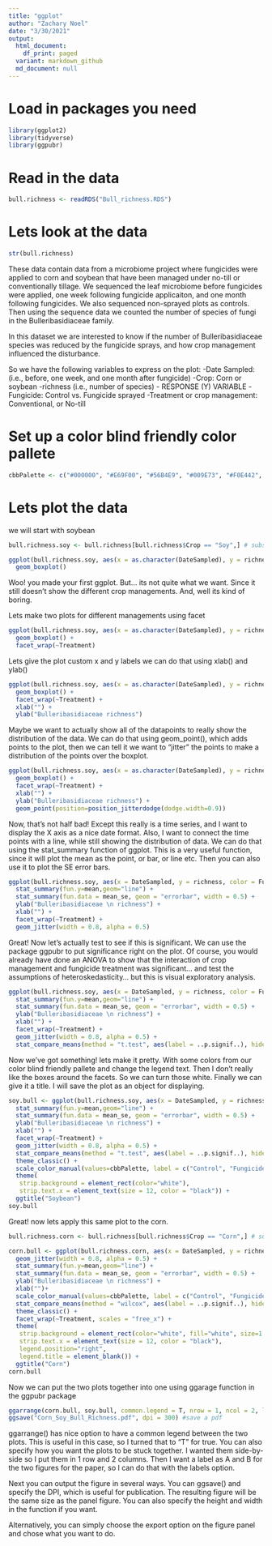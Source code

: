 ```yaml
---
title: "ggplot"
author: "Zachary Noel"
date: "3/30/2021"
output:
  html_document:
    df_print: paged
  variant: markdown_github
  md_document: null
---
```


# Load in packages you need
```r
library(ggplot2)
library(tidyverse)
library(ggpubr)
```


# Read in the data
```r
bull.richness <- readRDS("Bull_richness.RDS")
```

# Lets look at the data
```r
str(bull.richness)
```
These data contain data from a microbiome project where fungicides were applied to corn and soybean that have been managed under no-till or conventionally tillage. We sequenced the leaf microbiome before fungicides were applied, one week following fungicide applicaiton, and one month following fungicides. We also sequenced non-sprayed plots as controls. Then using the sequence data we counted the number of species of fungi in the Bulleribasidiaceae family.

In this dataset we are interested to know if the number of Bulleribasidiaceae species was reduced by the fungicide sprays, and how crop management influenced the disturbance. 

So we have the following variables to express on the plot: 
-Date Sampled: (i.e., before, one week, and one month after fungicide)
-Crop: Corn or soybean
-richness (i.e., number of species) - RESPONSE (Y) VARIABLE
-Fungicide: Control vs. Fungicide sprayed
-Treatment or crop management: Conventional, or No-till

# Set up a color blind friendly color pallete
```r
cbbPalette <- c("#000000", "#E69F00", "#56B4E9", "#009E73", "#F0E442", "#0072B2", "#D55E00", "#CC79A7")
```

# Lets plot the data
we will start with soybean 
```r
bull.richness.soy <- bull.richness[bull.richness$Crop == "Soy",] # subset to soy data

ggplot(bull.richness.soy, aes(x = as.character(DateSampled), y = richness, color = Fungicide)) + 
  geom_boxplot() 
```
Woo! you made your first ggplot. But... its not quite what we want. Since it still doesn't show the different crop managements. And, well its kind of boring. 

Lets make two plots for different managements using facet
```r
ggplot(bull.richness.soy, aes(x = as.character(DateSampled), y = richness, color = Fungicide)) + 
  geom_boxplot() + 
  facet_wrap(~Treatment)
```

Lets give the plot custom x and y labels
we can do that using xlab() and ylab()
```r
ggplot(bull.richness.soy, aes(x = as.character(DateSampled), y = richness, color = Fungicide)) + 
  geom_boxplot() + 
  facet_wrap(~Treatment) + 
  xlab("") + 
  ylab("Bulleribasidiaceae richness") 
```

Maybe we want to actually show all of the datapoints to really show the distribution of the data. We can do that using geom_point(), which adds points to the plot, then we can tell it we want to "jitter" the points to make a distribution of the points over the boxplot. 
```r
ggplot(bull.richness.soy, aes(x = as.character(DateSampled), y = richness, color = Fungicide)) + 
  geom_boxplot() + 
  facet_wrap(~Treatment) + 
  xlab("") + 
  ylab("Bulleribasidiaceae richness") +
  geom_point(position=position_jitterdodge(dodge.width=0.9)) 
```

Now, that's not half bad! Except this really is a time series, and I want to display the X axis as a nice date format. Also, I want to connect the time points with a line, while still showing the distribution of data. We can do that using the stat_summary function of ggplot. This is a very useful function, since it will plot the mean as the point, or bar, or line etc. Then you can also use it to plot the SE error bars. 

```r
ggplot(bull.richness.soy, aes(x = DateSampled, y = richness, color = Fungicide)) + 
  stat_summary(fun.y=mean,geom="line") +
  stat_summary(fun.data = mean_se, geom = "errorbar", width = 0.5) +
  ylab("Bulleribasidiaceae \n richness") + 
  xlab("") + 
  facet_wrap(~Treatment) + 
  geom_jitter(width = 0.8, alpha = 0.5)
```

Great! Now let's actually test to see if this is significant. We can use the package ggpubr to put significance right on the plot. Of course, you would already have done an ANOVA to show that the interaction of crop management and fungicide treatment was significant... and test the assumptions of heteroskedasticity... but this is visual exploratory analysis.

```r
ggplot(bull.richness.soy, aes(x = DateSampled, y = richness, color = Fungicide)) + 
  stat_summary(fun.y=mean,geom="line") +
  stat_summary(fun.data = mean_se, geom = "errorbar", width = 0.5) +
  ylab("Bulleribasidiaceae \n richness") + 
  xlab("") + 
  facet_wrap(~Treatment) + 
  geom_jitter(width = 0.8, alpha = 0.5) +
  stat_compare_means(method = "t.test", aes(label = ..p.signif..), hide.ns = TRUE, size = 6, label.y = 30) 
```

Now we've got something! lets make it pretty. With some colors from our color blind friendly pallete and change the legend text. Then I don't really like the boxes around the facets. So we can turn those white. Finally we can give it a title. I will save the plot as an object for displaying. 
```r
soy.bull <- ggplot(bull.richness.soy, aes(x = DateSampled, y = richness, color = Fungicide)) + 
  stat_summary(fun.y=mean,geom="line") +
  stat_summary(fun.data = mean_se, geom = "errorbar", width = 0.5) +
  ylab("Bulleribasidiaceae \n richness") + 
  xlab("") + 
  facet_wrap(~Treatment) + 
  geom_jitter(width = 0.8, alpha = 0.5) +
  stat_compare_means(method = "t.test", aes(label = ..p.signif..), hide.ns = TRUE, size = 6, label.y = 30) +
  theme_classic() +
  scale_color_manual(values=cbbPalette, label = c("Control", "Fungicide"), name = "") +
  theme(
   strip.background = element_rect(color="white"), 
   strip.text.x = element_text(size = 12, color = "black")) +
  ggtitle("Soybean") 
soy.bull
```

Great! now lets apply this same plot to the corn. 
```r
bull.richness.corn <- bull.richness[bull.richness$Crop == "Corn",] # subset to corn data

corn.bull <- ggplot(bull.richness.corn, aes(x = DateSampled, y = richness, group = interaction(Fungicide, Treatment), color = Fungicide)) + 
  geom_jitter(width = 0.8, alpha = 0.5) +
  stat_summary(fun.y=mean,geom="line") +
  stat_summary(fun.data = mean_se, geom = "errorbar", width = 0.5) +
  ylab("Bulleribasidiaceae \n richness") + 
  xlab("")+
  scale_color_manual(values=cbbPalette, label = c("Control", "Fungicide"), name = "") +
  stat_compare_means(method = "wilcox", aes(label = ..p.signif..), hide.ns = TRUE, size = 6, label.y = 30) +
  theme_classic() +
  facet_wrap(~Treatment, scales = "free_x") +
  theme(
   strip.background = element_rect(color="white", fill="white", size=1.5, linetype="solid"),
   strip.text.x = element_text(size = 12, color = "black"),
   legend.position="right",
   legend.title = element_blank()) + 
  ggtitle("Corn") 
corn.bull
```

Now we can put the two plots together into one using ggarage function in the ggpubr package
```r
ggarrange(corn.bull, soy.bull, common.legend = T, nrow = 1, ncol = 2, labels = c("A", "B"))
ggsave("Corn_Soy_Bull_Richness.pdf", dpi = 300) #save a pdf
```

ggarrange() has nice option to have a common legend between the two plots. This is useful in this case, so I turned that to "T" for true. You can also specify how you want the plots to be stuck together. I wanted them side-by-side so I put them in 1 row and 2 columns. Then I want a label as A and B for the two figures for the paper, so I can do that with the labels option. 

Next you can output the figure in several ways. You can ggsave() and specify the DPI, which is useful for publication. The resulting figure will be the same size as the panel figure. You can also specify the height and width in the function if you want. 

Alternatively, you can simply choose the export option on the figure panel and chose what you want to do. 




